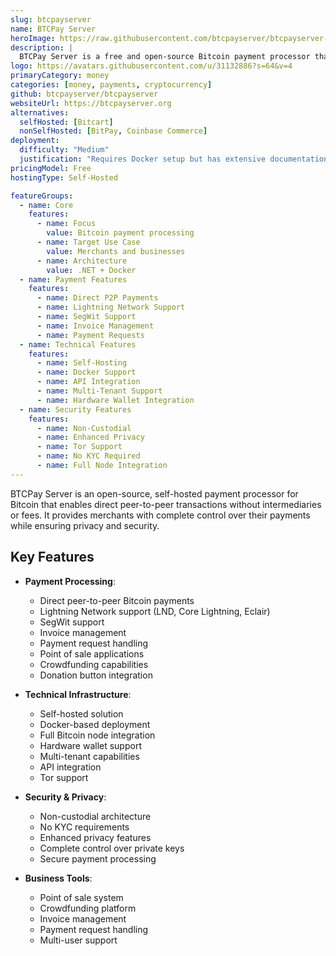 ```yaml
---
slug: btcpayserver
name: BTCPay Server
heroImage: https://raw.githubusercontent.com/btcpayserver/btcpayserver-doc/master/docs/img/BTCPayServerScreenshot.png
description: |
  BTCPay Server is a free and open-source Bitcoin payment processor that enables direct peer-to-peer transactions without fees or intermediaries, offering enhanced privacy, security and self-hosting capabilities.
logo: https://avatars.githubusercontent.com/u/31132886?s=64&v=4
primaryCategory: money
categories: [money, payments, cryptocurrency]
github: btcpayserver/btcpayserver
websiteUrl: https://btcpayserver.org
alternatives:
  selfHosted: [Bitcart]
  nonSelfHosted: [BitPay, Coinbase Commerce]
deployment:
  difficulty: "Medium"
  justification: "Requires Docker setup but has extensive documentation and deployment guides."
pricingModel: Free
hostingType: Self-Hosted

featureGroups:
  - name: Core
    features:
      - name: Focus
        value: Bitcoin payment processing
      - name: Target Use Case
        value: Merchants and businesses
      - name: Architecture
        value: .NET + Docker
  - name: Payment Features
    features:
      - name: Direct P2P Payments
      - name: Lightning Network Support
      - name: SegWit Support
      - name: Invoice Management
      - name: Payment Requests
  - name: Technical Features
    features:
      - name: Self-Hosting
      - name: Docker Support
      - name: API Integration
      - name: Multi-Tenant Support
      - name: Hardware Wallet Integration
  - name: Security Features
    features:
      - name: Non-Custodial
      - name: Enhanced Privacy
      - name: Tor Support
      - name: No KYC Required
      - name: Full Node Integration
---
```


BTCPay Server is an open-source, self-hosted payment processor for Bitcoin that
enables direct peer-to-peer transactions without intermediaries or fees. It
provides merchants with complete control over their payments while ensuring
privacy and security.

## Key Features

- **Payment Processing**:

  - Direct peer-to-peer Bitcoin payments
  - Lightning Network support (LND, Core Lightning, Eclair)
  - SegWit support
  - Invoice management
  - Payment request handling
  - Point of sale applications
  - Crowdfunding capabilities
  - Donation button integration

- **Technical Infrastructure**:

  - Self-hosted solution
  - Docker-based deployment
  - Full Bitcoin node integration
  - Hardware wallet support
  - Multi-tenant capabilities
  - API integration
  - Tor support

- **Security & Privacy**:

  - Non-custodial architecture
  - No KYC requirements
  - Enhanced privacy features
  - Complete control over private keys
  - Secure payment processing

- **Business Tools**:
  - Point of sale system
  - Crowdfunding platform
  - Invoice management
  - Payment request handling
  - Multi-user support
